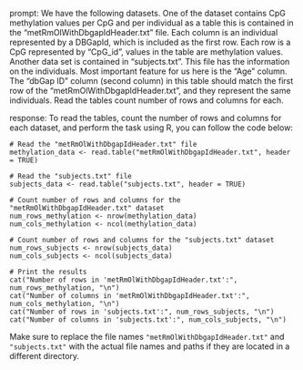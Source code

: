 prompt:
We have the following datasets. One of the dataset contains CpG methylation values per CpG and per individual as a table this is contained in the “metRmOlWithDbgapIdHeader.txt” file. Each column is an individual represented by a DBGapId, which is included as the first row. Each row is a CpG represented by "CpG_id", values in the table are methylation values. Another data set is contained in “subjects.txt”. This file has the information on the individuals. Most important feature for us here is the "Age" column. The "dbGap ID" column (second column) in this table should match the first row of the "metRmOlWithDbgapIdHeader.txt", and they represent the same individuals. 
Read the tables count number of rows and columns for each.

response:
To read the tables, count the number of rows and columns for each dataset, and perform the task using R, you can follow the code below:

```
# Read the "metRmOlWithDbgapIdHeader.txt" file
methylation_data <- read.table("metRmOlWithDbgapIdHeader.txt", header = TRUE)

# Read the "subjects.txt" file
subjects_data <- read.table("subjects.txt", header = TRUE)

# Count number of rows and columns for the "metRmOlWithDbgapIdHeader.txt" dataset
num_rows_methylation <- nrow(methylation_data)
num_cols_methylation <- ncol(methylation_data)

# Count number of rows and columns for the "subjects.txt" dataset
num_rows_subjects <- nrow(subjects_data)
num_cols_subjects <- ncol(subjects_data)

# Print the results
cat("Number of rows in 'metRmOlWithDbgapIdHeader.txt':", num_rows_methylation, "\n")
cat("Number of columns in 'metRmOlWithDbgapIdHeader.txt':", num_cols_methylation, "\n")
cat("Number of rows in 'subjects.txt':", num_rows_subjects, "\n")
cat("Number of columns in 'subjects.txt':", num_cols_subjects, "\n")
```

Make sure to replace the file names `"metRmOlWithDbgapIdHeader.txt"` and `"subjects.txt"` with the actual file names and paths if they are located in a different directory.
